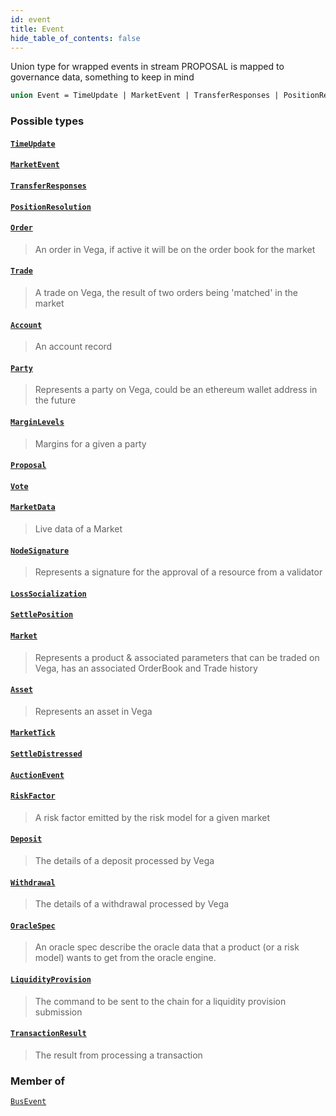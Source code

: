 ```yaml
---
id: event
title: Event
hide_table_of_contents: false
---
```








Union type for wrapped events in stream PROPOSAL is mapped to governance data, something to keep in mind

```graphql
union Event = TimeUpdate | MarketEvent | TransferResponses | PositionResolution | Order | Trade | Account | Party | MarginLevels | Proposal | Vote | MarketData | NodeSignature | LossSocialization | SettlePosition | Market | Asset | MarketTick | SettleDistressed | AuctionEvent | RiskFactor | Deposit | Withdrawal | OracleSpec | LiquidityProvision | TransactionResult
```


### Possible types

#### [`TimeUpdate`](/docs/testnet/graphql/objects/time-update) <Badge class="secondary" text="object"/>
> 
> 

#### [`MarketEvent`](/docs/testnet/graphql/objects/market-event) <Badge class="secondary" text="object"/>
> 
> 

#### [`TransferResponses`](/docs/testnet/graphql/objects/transfer-responses) <Badge class="secondary" text="object"/>
> 
> 

#### [`PositionResolution`](/docs/testnet/graphql/objects/position-resolution) <Badge class="secondary" text="object"/>
> 
> 

#### [`Order`](/docs/testnet/graphql/objects/order) <Badge class="secondary" text="object"/>
> An order in Vega, if active it will be on the order book for the market
> 

#### [`Trade`](/docs/testnet/graphql/objects/trade) <Badge class="secondary" text="object"/>
> A trade on Vega, the result of two orders being 'matched' in the market
> 

#### [`Account`](/docs/testnet/graphql/objects/account) <Badge class="secondary" text="object"/>
> An account record
> 

#### [`Party`](/docs/testnet/graphql/objects/party) <Badge class="secondary" text="object"/>
> Represents a party on Vega, could be an ethereum wallet address in the future
> 

#### [`MarginLevels`](/docs/testnet/graphql/objects/margin-levels) <Badge class="secondary" text="object"/>
> Margins for a given a party
> 

#### [`Proposal`](/docs/testnet/graphql/objects/proposal) <Badge class="secondary" text="object"/>
> 
> 

#### [`Vote`](/docs/testnet/graphql/objects/vote) <Badge class="secondary" text="object"/>
> 
> 

#### [`MarketData`](/docs/testnet/graphql/objects/market-data) <Badge class="secondary" text="object"/>
> Live data of a Market
> 

#### [`NodeSignature`](/docs/testnet/graphql/objects/node-signature) <Badge class="secondary" text="object"/>
> Represents a signature for the approval of a resource from a validator
> 

#### [`LossSocialization`](/docs/testnet/graphql/objects/loss-socialization) <Badge class="secondary" text="object"/>
> 
> 

#### [`SettlePosition`](/docs/testnet/graphql/objects/settle-position) <Badge class="secondary" text="object"/>
> 
> 

#### [`Market`](/docs/testnet/graphql/objects/market) <Badge class="secondary" text="object"/>
> Represents a product & associated parameters that can be traded on Vega, has an associated OrderBook and Trade history
> 

#### [`Asset`](/docs/testnet/graphql/objects/asset) <Badge class="secondary" text="object"/>
> Represents an asset in Vega
> 

#### [`MarketTick`](/docs/testnet/graphql/objects/market-tick) <Badge class="secondary" text="object"/>
> 
> 

#### [`SettleDistressed`](/docs/testnet/graphql/objects/settle-distressed) <Badge class="secondary" text="object"/>
> 
> 

#### [`AuctionEvent`](/docs/testnet/graphql/objects/auction-event) <Badge class="secondary" text="object"/>
> 
> 

#### [`RiskFactor`](/docs/testnet/graphql/objects/risk-factor) <Badge class="secondary" text="object"/>
> A risk factor emitted by the risk model for a given market
> 

#### [`Deposit`](/docs/testnet/graphql/objects/deposit) <Badge class="secondary" text="object"/>
> The details of a deposit processed by Vega
> 

#### [`Withdrawal`](/docs/testnet/graphql/objects/withdrawal) <Badge class="secondary" text="object"/>
> The details of a withdrawal processed by Vega
> 

#### [`OracleSpec`](/docs/testnet/graphql/objects/oracle-spec) <Badge class="secondary" text="object"/>
> An oracle spec describe the oracle data that a product (or a risk model)
wants to get from the oracle engine.
> 

#### [`LiquidityProvision`](/docs/testnet/graphql/objects/liquidity-provision) <Badge class="secondary" text="object"/>
> The command to be sent to the chain for a liquidity provision submission
> 

#### [`TransactionResult`](/docs/testnet/graphql/objects/transaction-result) <Badge class="secondary" text="object"/>
> The result from processing a transaction
> 



### Member of

[`BusEvent`](/docs/testnet/graphql/objects/bus-event)  <Badge class="secondary" text="object"/>



